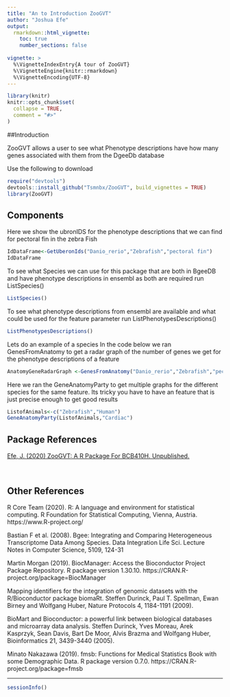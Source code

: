 ```yaml
---
title: "An to Introduction ZooGVT"
author: "Joshua Efe"
output: 
  rmarkdown::html_vignette:
    toc: true
    number_sections: false
  
vignette: >
  %\VignetteIndexEntry{A tour of ZooGVT}
  %\VignetteEngine{knitr::rmarkdown}
  %\VignetteEncoding{UTF-8}
---
```


```r
library(knitr)
knitr::opts_chunk$set(
  collapse = TRUE,
  comment = "#>"
)
```

##Introduction

ZooGVT allows a user to see what Phenotype descriptions have how many genes associated with them from the DgeeDb database

Use the following to download

```r
require("devtools")
devtools::install_github("Tsmnbx/ZooGVT", build_vignettes = TRUE)
library(ZooGVT)
```


## Components

Here we show the ubronIDS for the phenotype descriptions that we can find for pectoral fin in the zebra Fish

```r
IdDataFrame<-GetUberonIds("Danio_rerio","Zebrafish","pectoral fin")
IdDataFrame
```


To see what Species we can use for this package that are both in BgeeDB and have phenotype descriptions in  ensembl as both are required run ListSpecies()
```r

ListSpecies()
```


To see what phenotype descriptions from ensembl are available and what could be used for the feature parameter run ListPhenotypesDescriptions()
```r

ListPhenotypesDescriptions()
```


Lets do an example of a species
In the code below we ran GenesFromAnatomy to get a radar graph of the number of genes we get for the phenotype descriptions of a feature
```r

AnatomyGeneRadarGraph <-GenesFromAnatomy("Danio_rerio","Zebrafish","pectoral fin")
```

Here we ran the GeneAnatomyParty to get multiple graphs for the different species for the same feature. Its tricky you have to have an feature that is just precise enough to get good results
```r

ListofAnimals<-c("Zebrafish","Human")
GeneAnatomyParty(ListofAnimals,"Cardiac")
```

## Package References

[Efe, J. (2020) ZooGVT: A R Package For
  BCB410H. Unpublished.](https://github.com/Tsmnbx/ZooGVT)

<br>

## Other References

R Core Team (2020). R: A language and environment for statistical computing. R Foundation for Statistical Computing, Vienna, Austria. https://www.R-project.org/

Bastian F et al. (2008). Bgee: Integrating and Comparing Heterogeneous
Transcriptome Data Among Species. Data Integration Life Sci. Lecture Notes
in Computer Science, 5109, 124-31


Martin Morgan (2019). BiocManager: Access the Bioconductor Project Package
Repository. R package version 1.30.10.
https://CRAN.R-project.org/package=BiocManager

Mapping identifiers for the integration of genomic datasets with the
  R/Bioconductor package biomaRt. Steffen Durinck, Paul T. Spellman, Ewan
  Birney and Wolfgang Huber, Nature Protocols 4, 1184-1191 (2009).

BioMart and Bioconductor: a powerful link between biological databases
and microarray data analysis. Steffen Durinck, Yves Moreau, Arek
Kasprzyk, Sean Davis, Bart De Moor, Alvis Brazma and Wolfgang Huber,
Bioinformatics 21, 3439-3440 (2005).
  
  
 Minato Nakazawa (2019). fmsb: Functions for Medical Statistics Book
  with some Demographic Data. R package version 0.7.0.
  https://CRAN.R-project.org/package=fmsb
  
  
----

```r
sessionInfo()
```
